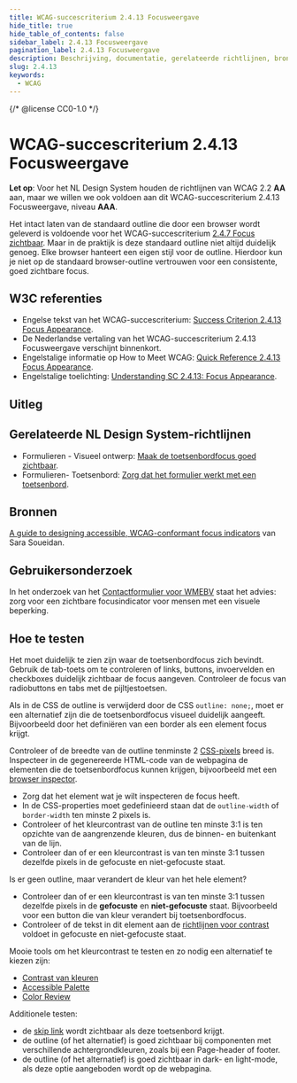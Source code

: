 ```yaml
---
title: WCAG-succescriterium 2.4.13 Focusweergave
hide_title: true
hide_table_of_contents: false
sidebar_label: 2.4.13 Focusweergave
pagination_label: 2.4.13 Focusweergave
description: Beschrijving, documentatie, gerelateerde richtlijnen, bronnen, gebruikersonderzoek en hoe te testen.
slug: 2.4.13
keywords:
  - WCAG
---
```


{/* @license CC0-1.0 */}


# WCAG-succescriterium 2.4.13 Focusweergave

**Let op**: Voor het NL Design System houden de richtlijnen van WCAG 2.2 **AA** aan, maar we willen we ook voldoen aan dit WCAG-succescriterium 2.4.13 Focusweergave, niveau **AAA**.

Het intact laten van de standaard outline die door een browser wordt geleverd is voldoende voor het WCAG-succescriterium [2.4.7 Focus zichtbaar](/wcag/2.4.7). Maar in de praktijk is deze standaard outline niet altijd duidelijk genoeg. Elke browser hanteert een eigen stijl voor de outline. Hierdoor kun je niet op de standaard browser-outline vertrouwen voor een consistente, goed zichtbare focus.

## W3C referenties

- Engelse tekst van het WCAG-succescriterium: [<span lang="en">Success Criterion 2.4.13 Focus Appearance</span>](https://www.w3.org/WAI/WCAG22/Understanding/focus-appearance.html).
- De Nederlandse vertaling van het WCAG-succescriterium 2.4.13 Focusweergave verschijnt binnenkort.
- Engelstalige informatie op <span lang="en">How to Meet WCAG</span>: [<span lang="en">Quick Reference 2.4.13 Focus Appearance</span>](https://www.w3.org/WAI/WCAG22/quickref/#focus-appearance).
- Engelstalige toelichting: [<span lang="en">Understanding SC 2.4.13: Focus Appearance</span>](https://www.w3.org/WAI/WCAG22/Understanding/focus-appearance.html).

## Uitleg

<Summary />

## Gerelateerde NL Design System-richtlijnen

- Formulieren - Visueel ontwerp: [Maak de toetsenbordfocus goed zichtbaar](/richtlijnen/formulieren/visueel-ontwerp).
- Formulieren- Toetsenbord: [Zorg dat het formulier werkt met een toetsenbord](/richtlijnen/formulieren/visueel-ontwerp#maak-toetsenbord-focus-goed-zichtbaar).

## Bronnen

[A guide to designing accessible, WCAG-conformant focus indicators](https://www.sarasoueidan.com/blog/focus-indicators/) van Sara Soueidan.

## Gebruikersonderzoek

In het onderzoek van het [Contactformulier voor WMEBV](https://gebruikersonderzoeken.nl/docs/onderzoek-bekijken/wmebv/vng-online-formulieren) staat het advies:
zorg voor een zichtbare focusindicator voor mensen met een visuele beperking.

<CTAGebruikersonderzoek />

## Hoe te testen

Het moet duidelijk te zien zijn waar de toetsenbordfocus zich bevindt. Gebruik de tab-toets om te controleren of links, buttons, invoervelden en checkboxes duidelijk zichtbaar de focus aangeven. Controleer de focus van radiobuttons en tabs met de pijltjestoetsen.

Als in de CSS de outline is verwijderd door de CSS `outline: none;`, moet er een alternatief zijn die de toetsenbordfocus visueel duidelijk aangeeft. Bijvoorbeeld door het definiëren van een border als een element focus krijgt.

Controleer of de breedte van de outline tenminste 2 [CSS-pixels](https://developer.mozilla.org/en-US/docs/Glossary/CSS_pixel) breed is.
Inspecteer in de gegenereerde HTML-code van de webpagina de elementen die de toetsenbordfocus kunnen krijgen, bijvoorbeeld met een [browser inspector](https://developer.mozilla.org/en-US/docs/Learn/Common_questions/Tools_and_setup/What_are_browser_developer_tools).

- Zorg dat het element wat je wilt inspecteren de focus heeft.
- In de CSS-properties moet gedefinieerd staan dat de `outline-width` of `border-width` ten minste 2 pixels is.
- Controleer of het kleurcontrast van de outline ten minste 3:1 is ten opzichte van de aangrenzende kleuren, dus de binnen- en buitenkant van de lijn.
- Controleer dan of er een kleurcontrast is van ten minste 3:1 tussen dezelfde pixels in de gefocuste en niet-gefocuste staat.

Is er geen outline, maar verandert de kleur van het hele element?

- Controleer dan of er een kleurcontrast is van ten minste 3:1 tussen dezelfde pixels in de **gefocuste** en **niet-gefocuste** staat. Bijvoorbeeld voor een button die van kleur verandert bij toetsenbordfocus.
- Controleer of de tekst in dit element aan de [richtlijnen voor contrast](https://www.w3.org/Translations/WCAG22-nl/#contrast-minimum) voldoet in gefocuste en niet-gefocuste staat.

Mooie tools om het kleurcontrast te testen en zo nodig een alternatief te kiezen zijn:

- [Contrast van kleuren](/contrast/)
- [Accessible Palette](https://accessiblepalette.com/)
- [Color Review](https://color.review/)

Additionele testen:

- de [skip link](/wcag/2.4.1) wordt zichtbaar als deze toetsenbord krijgt.
- de outline (of het alternatief) is goed zichtbaar bij componenten met verschillende achtergrondkleuren, zoals bij een Page-header of footer.
- de outline (of het alternatief) is goed zichtbaar in dark- en light-mode, als deze optie aangeboden wordt op de webpagina.

<WCAGFooterInfo />
